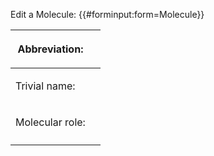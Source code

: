 <noinclude>
Edit a Molecule:
{{#forminput:form=Molecule}}
</noinclude>

<includeonly>
{{{for template|Molecule}}}
{| class="formtable"
! Abbreviation:
| {{{field|abbrev|input type=string}}}
|-
! Trivial name:
| {{{field|trivialname|input type=string}}}
|-
! Molecular role:
| {{{field|molecular_role|input type=tokens|property=MolecularRole}}}
|-
|}
{{{end template}}}

{{{standard input|save}}} {{{standard input|preview}}} {{{standard input|changes}}} {{{standard input|cancel}}}
</includeonly>
